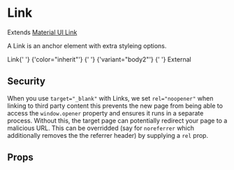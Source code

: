 
<Meta title="components|Link" component={Link} />

# Link

Extends [Material UI Link](https://material-ui.com/components/links/)

A Link is an anchor element with extra styleing options.

<Preview>
  <Story name="default">
    <Paragraph>
      <Link href="javascript:;">Link</Link>{' '}
      <Link href="javascript:;" color="inherit">
        {'color="inherit"'}
      </Link>{' '}
      <Link href="javascript:;" variant="body2">
        {'variant="body2"'}
      </Link>{' '}
      <Link href="http://committed.io" target="_blank" variant="body2">
        External
      </Link>
    </Paragraph>
  </Story>
</Preview>

## Security

When you use `target="_blank"` with Links, we set `rel="noopener"` when linking to third party content
this prevents the new page from being able to access the `window.opener` property and ensures it runs in a separate process.
Without this, the target page can potentially redirect your page to a malicious URL. This can be overridded
(say for `noreferrer` which additionally removes the the referrer header) by supplying a `rel` prop.

## Props

<Props of={LinkDocs} />
